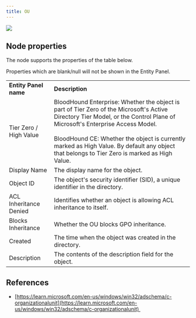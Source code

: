```yaml
---
title: OU
---
```


<img noZoom src="/assets/community-edition-pill-tag.svg"/> 


## Node properties

The node supports the properties of the table below.

<Note>
Properties which are blank/null will not be shown in the Entity Panel.
</Note>

|     |     |
| --- | --- |
| **Entity Panel name** | **Description** |
| Tier Zero / High Value | BloodHound Enterprise: Whether the object is part of Tier Zero of the Microsoft's Active Directory Tier Model, or the Control Plane of Microsoft's Enterprise Access Model.  <br/>  <br/>BloodHound CE: Whether the object is currently marked as High Value. By default any object that belongs to Tier Zero is marked as High Value. |
| Display Name | The display name for the object. |
| Object ID | The object's security identifier (SID), a unique identifier in the directory. |
| ACL Inheritance Denied | Identifies whether an object is allowing ACL inheritance to itself. |
| Blocks Inheritance | Whether the OU blocks GPO inheritance. |
| Created | The time when the object was created in the directory. |
| Description | The contents of the description field for the object. |

## References

* [https://learn.microsoft.com/en-us/windows/win32/adschema/c-organizationalunit](https://learn.microsoft.com/en-us/windows/win32/adschema/c-organizationalunit) 
